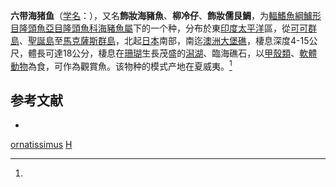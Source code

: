 {{Speciesbox 
| taxon = Halichoeres ornatissimus
| status = LC
| image = Halichoeres ornatissimus1.jpg
| status_system = IUCN3.1
| authority = Garett, 1863<ref name='id7737'>{{cite web| url =http://www.bioinfo.cn/db05/BjdwSpecies.php?action=view&id=7737| title =六带海猪鱼| work =《中国动物物种编目数据库》| publisher =中国科学院微生物研究所| author =中国科学院动物研究所| accessdate =2009-04-16| deadurl =yes| archiveurl =https://web.archive.org/web/20160305030627/http://www.bioinfo.cn/db05/BjdwSpecies.php?action=view&id=7737| archivedate =2016-03-05}}</ref>
| synonyms = *''Julis ornatissimus, Garrett, 1863''
}}

'''六带海猪鱼'''（[[学名|学名]]：{{lang|la|'''''Halichoeres ornatissimus'''''}}），又名'''飾妝海豬魚'''、'''柳冷仔'''、'''飾妝儒艮鯛'''，为[[輻鰭魚綱|輻鰭魚綱]][[鱸形目|鱸形目]][[隆頭魚亞目|隆頭魚亞目]][[隆頭魚科|隆頭魚科]][[海豬魚屬|海豬魚屬]]下的一个种，分布於東[[印度|印度]][[太平洋|太平洋]]區，從[[可可群島|可可群島]]、[[聖誕島|聖誕島]]至[[馬克薩斯群島|馬克薩斯群島]]，北起[[日本|日本]]南部，南迄[[澳洲|澳洲]][[大堡礁|大堡礁]]，棲息深度4-15公尺，體長可達18公分，棲息在[[珊瑚|珊瑚]]生長茂盛的[[潟湖|潟湖]]、臨海礁石，以[[甲殼類|甲殼類]]、[[軟體動物|軟體動物]]為食，可作為觀賞魚。该物种的模式产地在夏威夷。<ref name='id7737'/>

== 参考文献 ==
{{reflist}}
{{refbegin}}
* {{TaiBNET| zh=飾妝海豬魚 | id=383615 | binomial=Halichoeres ornatissimus | authority=Garrett, 1863 | var= | accessdate=2013-01-24}}
{{refend}}

{{Taxonbar|from=Q1043750}}

[[Category:海猪鱼属|ornatissimus]]
[[Category:1863年描述的鱼类|H]]